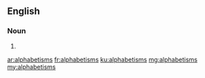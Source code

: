 ==English==

===Noun===
{{head|en|plural}}

# {{plural of|alphabetism|lang=en}}

[[ar:alphabetisms]]
[[fr:alphabetisms]]
[[ku:alphabetisms]]
[[mg:alphabetisms]]
[[my:alphabetisms]]